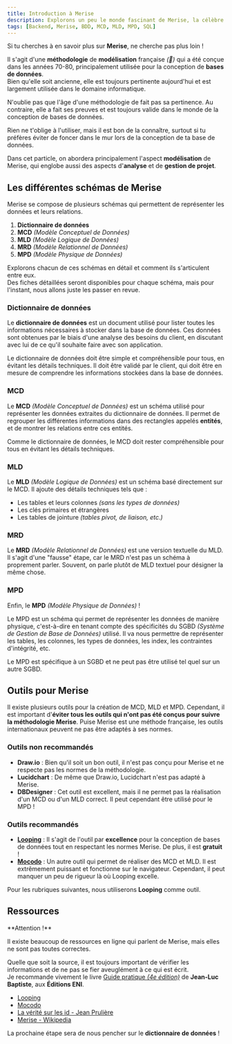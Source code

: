 ```yaml
---
title: Introduction à Merise
description: Explorons un peu le monde fascinant de Merise, la célèbre méthodologie française utilisée pour concevoir des bases de données.
tags: [Backend, Merise, BDD, MCD, MLD, MPD, SQL]
---
```



Si tu cherches à en savoir plus sur **Merise**, ne cherche pas plus loin !

Il s'agit d'une **méthodologie** de **modélisation** française _(🐔)_ qui a été conçue dans les années 70-80, principalement utilisée pour la conception de **bases de données**.  
Bien qu'elle soit ancienne, elle est toujours pertinente aujourd'hui et est largement utilisée dans le domaine informatique.

<Callout type="note" title="C'est dans les vieux pots qu'on fait la meilleure soupe">
  N'oublie pas que l'âge d'une méthodologie de fait pas sa pertinence. Au contraire, elle a fait ses preuves et est toujours valide dans le monde de la conception de bases de données.

  Rien ne t'oblige à l'utiliser, mais il est bon de la connaître, surtout si tu préfères éviter de foncer dans le mur lors de la conception de ta base de données.
</Callout>

Dans cet particle, on abordera principalement l'aspect **modélisation** de Merise, qui englobe aussi des aspects d'**analyse** et de **gestion de projet**.

## Les différentes schémas de Merise

Merise se compose de plusieurs schémas qui permettent de représenter les données et leurs relations.

1. **Dictionnaire de données**
2. **MCD** _(Modèle Conceptuel de Données)_
3. **MLD** _(Modèle Logique de Données)_
4. **MRD** _(Modèle Relationnel de Données)_
5. **MPD** _(Modèle Physique de Données)_

Explorons chacun de ces schémas en détail et comment ils s'articulent entre eux.  
Des fiches détaillées seront disponibles pour chaque schéma, mais pour l'instant, nous allons juste les passer en revue.

### Dictionnaire de données

Le **dictionnaire de données** est un document utilisé pour lister toutes les informations nécessaires à stocker dans la base de données.
Ces données sont obtenues par le biais d'une analyse des besoins du client, en discutant avec lui de ce qu'il souhaite faire avec son application.

Le dictionnaire de données doit être simple et compréhensible pour tous, en évitant les détails techniques. Il doit être validé par le client,
qui doit être en mesure de comprendre les informations stockées dans la base de données.

### MCD

Le **MCD** _(Modèle Conceptuel de Données)_ est un schéma utilisé pour représenter les données extraites du dictionnaire de données. Il permet
de regrouper les différentes informations dans des rectangles appelés **entités**, et de montrer les relations entre ces entités.

Comme le dictionnaire de données, le MCD doit rester compréhensible pour tous en évitant les détails techniques.

### MLD

Le **MLD** _(Modèle Logique de Données)_ est un schéma basé directement sur le MCD. Il ajoute des détails techniques tels que :

- Les tables et leurs colonnes _(sans les types de données)_
- Les clés primaires et étrangères
- Les tables de jointure _(tables pivot, de liaison, etc.)_

### MRD

Le **MRD** _(Modèle Relationnel de Données)_ est une version textuelle du MLD. Il s'agit d'une "fausse" étape, car le MRD n'est pas un schéma à proprement parler.
Souvent, on parle plutôt de MLD textuel pour désigner la même chose.

### MPD

Enfin, le **MPD** _(Modèle Physique de Données)_ !

Le MPD est un schéma qui permet de représenter les données de manière physique, c'est-à-dire en tenant compte des spécificités du SGBD _(Système de Gestion de Base de Données)_ utilisé.
Il va nous permettre de représenter les tables, les colonnes, les types de données, les index, les contraintes d'intégrité, etc.

Le MPD est spécifique à un SGBD et ne peut pas être utilisé tel quel sur un autre SGBD.

## Outils pour Merise

Il existe plusieurs outils pour la création de MCD, MLD et MPD. Cependant, il est important d'**éviter tous les outils qui n'ont pas été conçus pour suivre la méthodologie Merise**.
Puise Merise est une méthode française, les outils internationaux peuvent ne pas être adaptés à ses normes.

### Outils non recommandés

- **Draw.io** : Bien qu'il soit un bon outil, il n'est pas conçu pour Merise et ne respecte pas les normes de la méthodologie.
- **Lucidchart** : De même que Draw.io, Lucidchart n'est pas adapté à Merise.
- **DBDesigner** : Cet outil est excellent, mais il ne permet pas la réalisation d'un MCD ou d'un MLD correct. Il peut cependant être utilisé pour le MPD !

### Outils recommandés

- **[Looping](https://looping-mcd.fr/)** : Il s'agit de l'outil par **excellence** pour la conception de bases de données tout en respectant les normes Merise. De plus, il est **gratuit** !
- **[Mocodo](https://mocodo.net/)** : Un autre outil qui permet de réaliser des MCD et MLD. Il est extrêmement puissant et fonctionne sur le navigateur. Cependant, il peut manquer un peu de rigueur là où Looping excelle.

Pour les rubriques suivantes, nous utiliserons **Looping** comme outil.

## Ressources

<Callout type="warning" title="Ressources disponibles sur internet">
  **Attention !**

  Il existe beaucoup de ressources en ligne qui parlent de Merise, mais elles ne sont pas toutes correctes.

  Quelle que soit la source, il est toujours important de vérifier les informations et de ne pas se fier aveuglément à ce qui est écrit.  
  Je recommande vivement le livre [Guide pratique _(4e édition)_](https://www.editions-eni.fr/livre/merise-guide-pratique-4e-edition-modelisation-des-donnees-et-des-traitements-manipulations-avec-le-langage-sql-conception-d-une-application-mobile-android-ou-ios-9782409046667) de **Jean-Luc Baptiste**, aux **Éditions ENI**.
</Callout>

- [Looping](https://looping-mcd.fr/)
- [Mocodo](https://mocodo.net/)
- [La vérité sur les id - Jean Prulière](https://jeanpruliere.medium.com/la-v%C3%A9rit%C3%A9-sur-les-id-507134adda12)
- [Merise - Wikipedia](<https://fr.wikipedia.org/wiki/Merise_(informatique)>)

La prochaine étape sera de nous pencher sur le **dictionnaire de données** !
